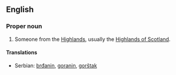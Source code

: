 {{also|highlander}}
==English==
{{wikipedia}}

===Proper noun===
{{en-proper noun|s}}

# Someone from the [[Highlands]], usually the [[w:Scottish Highlands|Highlands of Scotland]].

====Translations====
{{trans-top|someone from the Highlands}}
{{trans-mid}}
*Serbian: [[brđanin]], [[goranin]], [[gorštak]]
{{trans-bottom}}